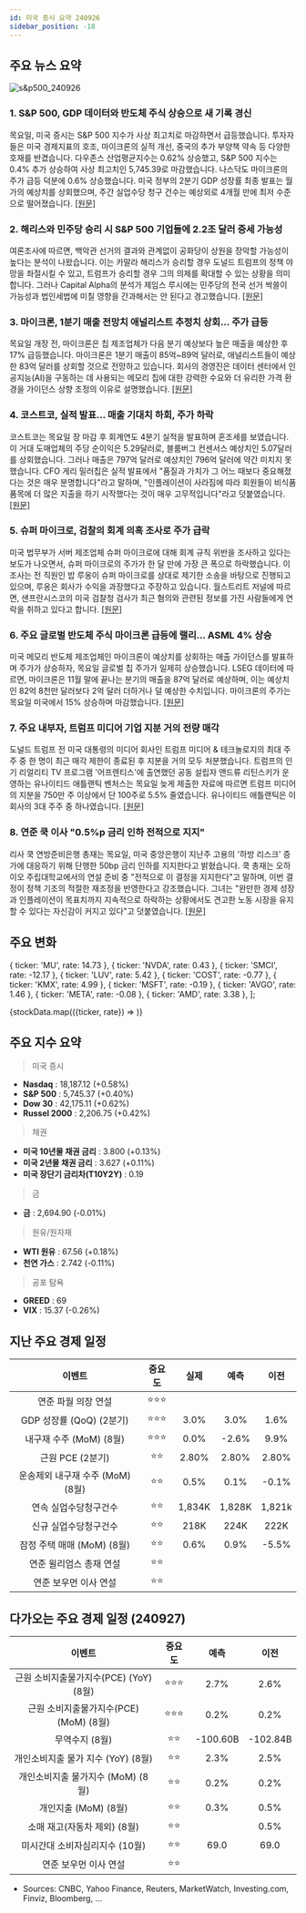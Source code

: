 ```yaml
---
id: 미국 증시 요약 240926
sidebar_position: -18
---
```


## 주요 뉴스 요약

![s&p500_240926](/map/240926.png)

### 1. **S&P 500, GDP 데이터와 반도체 주식 상승으로 새 기록 경신**

목요일, 미국 증시는 S&P 500 지수가 사상 최고치로 마감하면서 급등했습니다. 투자자들은 미국 경제지표의 호조, 마이크론의 실적 개선, 중국의 추가 부양책 약속 등 다양한 호재를 반겼습니다. 다우존스 산업평균지수는 0.62% 상승했고, S&P 500 지수는 0.4% 추가 상승하여 사상 최고치인 5,745.39로 마감했습니다. 나스닥도 마이크론의 주가 급등 덕분에 0.6% 상승했습니다. 미국 정부의 2분기 GDP 성장률 최종 발표는 월가의 예상치를 상회했으며, 주간 실업수당 청구 건수는 예상외로 4개월 만에 최저 수준으로 떨어졌습니다. [[원문]](https://finance.yahoo.com/news/live/stock-market-today-sp-500-clinches-fresh-record-amid-gdp-data-chip-stock-gains-200242008.html)

### 2. **해리스와 민주당 승리 시 S&P 500 기업들에 2.2조 달러 증세 가능성**

여론조사에 따르면, 백악관 선거의 결과와 관계없이 공화당이 상원을 장악할 가능성이 높다는 분석이 나왔습니다. 이는 카말라 해리스가 승리할 경우 도널드 트럼프의 정책 야망을 좌절시킬 수 있고, 트럼프가 승리할 경우 그의 의제를 확대할 수 있는 상황을 의미합니다. 그러나 Capital Alpha의 분석가 제임스 루시에는 민주당의 전국 선거 싹쓸이 가능성과 법인세법에 미칠 영향을 간과해서는 안 된다고 경고했습니다. [[원문]](https://www.marketwatch.com/story/harris-dem-sweep-could-mean-a-2-2-trillion-tax-hike-for-s-p-500-companies-44a73f38?mod=home-page)

### 3. **마이크론, 1분기 매출 전망치 애널리스트 추정치 상회... 주가 급등**

목요일 개장 전, 마이크론은 칩 제조업체가 다음 분기 예상보다 높은 매출을 예상한 후 17% 급등했습니다. 마이크론은 1분기 매출이 85억~89억 달러로, 애널리스트들이 예상한 83억 달러를 상회할 것으로 전망하고 있습니다. 회사의 경영진은 데이터 센터에서 인공지능(AI)을 구동하는 데 사용되는 메모리 칩에 대한 강력한 수요와 더 유리한 가격 환경을 가이던스 상향 조정의 이유로 설명했습니다. [[원문]](https://finance.yahoo.com/news/micron-stock-soars-as-q1-revenue-forecast-tops-analyst-estimates-123207244.html)

### 4. **코스트코, 실적 발표... 매출 기대치 하회, 주가 하락**

코스트코는 목요일 장 마감 후 회계연도 4분기 실적을 발표하며 혼조세를 보였습니다. 이 거대 도매업체의 주당 순이익은 5.29달러로, 블룸버그 컨센서스 예상치인 5.07달러를 상회했습니다. 그러나 매출은 797억 달러로 예상치인 796억 달러에 약간 미치지 못했습니다. CFO 게리 밀러칩은 실적 발표에서 "품질과 가치가 그 어느 때보다 중요해졌다는 것은 매우 분명합니다"라고 말하며, "인플레이션이 사라짐에 따라 회원들이 비식품 품목에 더 많은 지출을 하기 시작했다는 것이 매우 고무적입니다"라고 덧붙였습니다. [[원문]](https://finance.yahoo.com/news/costco-earnings-revenue-misses-stock-slips-130009969.html)

### 5. **슈퍼 마이크로, 검찰의 회계 의혹 조사로 주가 급락**

미국 법무부가 서버 제조업체 슈퍼 마이크로에 대해 회계 규칙 위반을 조사하고 있다는 보도가 나오면서, 슈퍼 마이크로의 주가가 한 달 만에 가장 큰 폭으로 하락했습니다. 이 조사는 전 직원인 밥 루옹이 슈퍼 마이크로를 상대로 제기한 소송을 바탕으로 진행되고 있으며, 루옹은 회사가 수익을 과장했다고 주장하고 있습니다. 월스트리트 저널에 따르면, 샌프란시스코의 미국 검찰청 검사가 최근 혐의와 관련된 정보를 가진 사람들에게 연락을 취하고 있다고 합니다. [[원문]](https://www.bloomberg.com/news/articles/2024-09-26/super-micro-probed-by-us-following-hindenburg-report-wsj-says)

### 6. **주요 글로벌 반도체 주식 마이크론 급등에 랠리... ASML 4% 상승**

미국 메모리 반도체 제조업체인 마이크론이 예상치를 상회하는 매출 가이던스를 발표하며 주가가 상승하자, 목요일 글로벌 칩 주가가 일제히 상승했습니다. LSEG 데이터에 따르면, 마이크론은 11월 말에 끝나는 분기의 매출을 87억 달러로 예상하며, 이는 예상치인 82억 8천만 달러보다 2억 달러 더하거나 덜 예상한 수치입니다. 마이크론의 주가는 목요일 미국에서 15% 상승하며 마감했습니다. [[원문]](https://www.cnbc.com/2024/09/26/major-global-chip-stocks-rally-on-strong-micron-forecast.html)

### 7. **주요 내부자, 트럼프 미디어 기업 지분 거의 전량 매각**

도널드 트럼프 전 미국 대통령의 미디어 회사인 트럼프 미디어 & 테크놀로지의 최대 주주 중 한 명이 최근 매각 제한이 종료된 후 지분을 거의 모두 처분했습니다. 트럼프의 인기 리얼리티 TV 프로그램 '어프렌티스'에 출연했던 공동 설립자 앤드류 리틴스키가 운영하는 유나이티드 애틀랜틱 벤처스는 목요일 늦게 제출한 자료에 따르면 트럼프 미디어의 지분을 750만 주 이상에서 단 100주로 5.5% 줄였습니다. 유나이티드 애틀랜틱은 이 회사의 3대 주주 중 하나였습니다. [[원문]](https://finance.yahoo.com/news/insider-reduces-major-stake-trumps-204419777.html)

### 8. **연준 쿡 이사 "0.5%p 금리 인하 전적으로 지지"**

리사 쿡 연방준비은행 총재는 목요일, 미국 중앙은행이 지난주 고용의 '하방 리스크' 증가에 대응하기 위해 단행한 50bp 금리 인하를 지지한다고 밝혔습니다. 쿡 총재는 오하이오 주립대학교에서의 연설 준비 중 "전적으로 이 결정을 지지한다"고 말하며, 이번 결정이 정책 기조의 적절한 재조정을 반영한다고 강조했습니다. 그녀는 "완만한 경제 성장과 인플레이션이 목표치까지 지속적으로 하락하는 상황에서도 견고한 노동 시장을 유지할 수 있다는 자신감이 커지고 있다"고 덧붙였습니다. [[원문]](https://www.reuters.com/markets/us/feds-cook-says-she-wholeheartedly-supported-half-point-rate-cut-2024-09-26/)

## 주요 변화

  { ticker: 'MU', rate: 14.73 },
  { ticker: 'NVDA', rate: 0.43 },
  { ticker: 'SMCI', rate: -12.17 },
  { ticker: 'LUV', rate: 5.42 },
  { ticker: 'COST', rate: -0.77 },
  { ticker: 'KMX', rate: 4.99 },
  { ticker: 'MSFT', rate: -0.19 },
  { ticker: 'AVGO', rate: 1.46 },
  { ticker: 'META', rate: -0.08 },
  { ticker: 'AMD', rate: 3.38 },
];

{stockData.map(({ticker, rate}) => <StockCardMini key={ticker} ticker={ticker} rate={rate}></StockCardMini>)}

## 주요 지수 요약

> 미국 증시

- **Nasdaq** : 18,187.12 (+0.58%)
- **S&P 500** : 5,745.37 (+0.40%)
- **Dow 30** : 42,175.11 (+0.62%)
- **Russel 2000** : 2,206.75 (+0.42%)

> 채권

- **미국 10년물 채권 금리** : 3.800 (+0.13%)
- **미국 2년물 채권 금리** : 3.627 (+0.11%)
- **미국 장단기 금리차(T10Y2Y)** : 0.19

> 금

- **금** : 2,694.90 (-0.01%)

> 원유/원자재

- **WTI 원유** : 67.56 (+0.18%)
- **천연 가스** : 2.742 (-0.11%)

> 공포 탐욕

- **GREED** : 69
- **VIX** : 15.37 (-0.26%)

## 지난 주요 경제 일정

|              이벤트              | 중요도 |  실제  |  예측  |  이전  |
| :------------------------------: | :----: | :----: | :----: | :----: |
|       연준 파월 의장 연설        | ⭐⭐⭐ |        |        |        |
|     GDP 성장률 (QoQ) (2분기)     | ⭐⭐⭐ |  3.0%  |  3.0%  |  1.6%  |
|     내구재 수주 (MoM) (8월)      | ⭐⭐⭐ |  0.0%  | -2.6%  |  9.9%  |
|         근원 PCE (2분기)         |  ⭐⭐  | 2.80%  | 2.80%  | 2.80%  |
| 운송제외 내구재 수주 (MoM) (8월) |  ⭐⭐  |  0.5%  |  0.1%  | -0.1%  |
|      연속 실업수당청구건수       |  ⭐⭐  | 1,834K | 1,828K | 1,821k |
|      신규 실업수당청구건수       |  ⭐⭐  |  218K  |  224K  |  222K  |
|    잠정 주택 매매 (MoM) (8월)    |  ⭐⭐  |  0.6%  |  0.9%  | -5.5%  |
|     연준 윌리엄스 총재 연설      |  ⭐⭐  |        |        |        |
|      연준 보우먼 이사 연설       |  ⭐⭐  |        |        |        |

## 다가오는 주요 경제 일정 (240927)

|                 이벤트                 | 중요도 |   예측   |   이전   |
| :------------------------------------: | :----: | :------: | :------: |
| 근원 소비지출물가지수(PCE) (YoY) (8월) | ⭐⭐⭐ |   2.7%   |   2.6%   |
| 근원 소비지출물가지수(PCE) (MoM) (8월) | ⭐⭐⭐ |   0.2%   |   0.2%   |
|             무역수지 (8월)             |  ⭐⭐  | -100.60B | -102.84B |
|   개인소비지출 물가 지수 (YoY) (8월)   |  ⭐⭐  |   2.3%   |   2.5%   |
|   개인소비지출 물가지수 (MoM) (8월)    |  ⭐⭐  |   0.2%   |   0.2%   |
|          개인지출 (MoM) (8월)          |  ⭐⭐  |   0.3%   |   0.5%   |
|      소매 재고(자동차 제외) (8월)      |  ⭐⭐  |          |   0.5%   |
|     미시간대 소비자심리지수 (10월)     |  ⭐⭐  |   69.0   |   69.0   |
|         연준 보우먼 이사 연설          |  ⭐⭐  |          |          |

- Sources: CNBC, Yahoo Finance, Reuters, MarketWatch, Investing.com, Finviz, Bloomberg, ...
